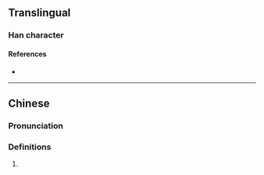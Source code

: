 {{character info}}
==Translingual==

===Han character===
{{Han char|rn=85|rad=水|as=18|sn=21|four=32146|canj=EBWI|ids=⿰氵爵}}

====References====
* {{Han ref|kx=0662.110|dkj=18735|dj=1071.140|hdz=31789.030|uh=7042|ud=28738|bh=F461|bd=62561}}

----

==Chinese==
{{zh-forms}}

===Pronunciation===
{{zh-pron
|m=zhuó,jiào,zé
|c=ziu3,zok6,zuk1
|mc=y
|oc=y
|ma=
|cat=
}}

===Definitions===
{{zh-hanzi}}

# {{rfdef|zh}}